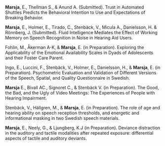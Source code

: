 **Marsja**, E., Thellman S., & Anund A. (Submitted). Trust in Automated Shuttles Predicts the Behavioral Intention to Use and Expectations of Breaking Behavior.

**Marsja**, E., Holmer, E., Tirado, C., Stenbäck, V., Micula A., Danielsson, H. & Rönnberg, J. (Submitted). Fluid Intelligence Mediates the Effect of Working Memory on Speech Recognition in Noise in Hearing Aid Users.

Fohlin, M., Åkerman A-K, & **Marsja**, E. (in Preparation). Exploring the Applicability of the Emotional Availability Scales in Dyads of Adolescents and their Foster Care Parent.

Ingo, E., Luccini, F., Stenbäck, V., Holmer, E.,  Danielsson, H., & **Marsja**, E. (in Preparation). Psychometric Evaluation and Validation of Different Versions of the Speech, Spatial, and Quality Questionnaire in Swedish.

**Marsja** E., Bivall AC., Signoret C., & Stenbäck V. (in Preparation). The Good, the Bad, and the Ugly of Video Meetings: The Experiences of People with Hearing Impairment. 

Stenbäck, V., Hällgren,  M., & **Marsja**, E. (in Preparation). The role of age and hearing ability on speech reception thresholds, and energetic and informational masking in two Swedish speech materials.

**Marsja**, E., Neely, G., & Ljungberg, K.J (in Preparation). Deviance distraction in the auditory and tactile modalities after repeated exposure: differential aspects of tactile and auditory deviants.
